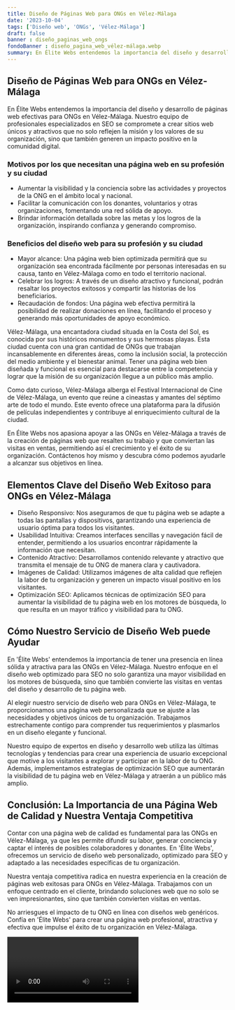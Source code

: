 ```yaml
---
title: Diseño de Páginas Web para ONGs en Vélez-Málaga
date: '2023-10-04'
tags: ['Diseño web', 'ONGs', 'Vélez-Málaga']
draft: false
banner : diseño_paginas_web_ongs
fondoBanner : diseño_pagina_web_vélez-málaga.webp
summary: En Élite Webs entendemos la importancia del diseño y desarrollo de páginas web efectivas para ONGs en VélezMálaga. Nuestro equipo de profesionales especializados en SEO se compromete a crear sitios web únicos y atractivos que no solo reflejen la misión y los valores de su organización, sino que también generen un impacto positivo en la comunidad digital.
---
```


## **Diseño de Páginas Web para ONGs en Vélez-Málaga**

En Élite Webs entendemos la importancia del diseño y desarrollo de páginas web efectivas para ONGs en Vélez-Málaga. Nuestro equipo de profesionales especializados en SEO se compromete a crear sitios web únicos y atractivos que no solo reflejen la misión y los valores de su organización, sino que también generen un impacto positivo en la comunidad digital.

### **Motivos por los que necesitan una página web en su profesión y su ciudad**

- Aumentar la visibilidad y la conciencia sobre las actividades y proyectos de la ONG en el ámbito local y nacional.
- Facilitar la comunicación con los donantes, voluntarios y otras organizaciones, fomentando una red sólida de apoyo.
- Brindar información detallada sobre las metas y los logros de la organización, inspirando confianza y generando compromiso.

### **Beneficios del diseño web para su profesión y su ciudad**

- Mayor alcance: Una página web bien optimizada permitirá que su organización sea encontrada fácilmente por personas interesadas en su causa, tanto en Vélez-Málaga como en todo el territorio nacional.
- Celebrar los logros: A través de un diseño atractivo y funcional, podrán resaltar los proyectos exitosos y compartir las historias de los beneficiarios.
- Recaudación de fondos: Una página web efectiva permitirá la posibilidad de realizar donaciones en línea, facilitando el proceso y generando más oportunidades de apoyo económico.

Vélez-Málaga, una encantadora ciudad situada en la Costa del Sol, es conocida por sus históricos monumentos y sus hermosas playas. Esta ciudad cuenta con una gran cantidad de ONGs que trabajan incansablemente en diferentes áreas, como la inclusión social, la protección del medio ambiente y el bienestar animal. Tener una página web bien diseñada y funcional es esencial para destacarse entre la competencia y lograr que la misión de su organización llegue a un público más amplio.

Como dato curioso, Vélez-Málaga alberga el Festival Internacional de Cine de Vélez-Málaga, un evento que reúne a cineastas y amantes del séptimo arte de todo el mundo. Este evento ofrece una plataforma para la difusión de películas independientes y contribuye al enriquecimiento cultural de la ciudad.

En Élite Webs nos apasiona apoyar a las ONGs en Vélez-Málaga a través de la creación de páginas web que resalten su trabajo y que conviertan las visitas en ventas, permitiendo así el crecimiento y el éxito de su organización. Contáctenos hoy mismo y descubra cómo podemos ayudarle a alcanzar sus objetivos en línea.

<GifSeo />

<Cta />

## Elementos Clave del Diseño Web Exitoso para ONGs en Vélez-Málaga

- Diseño Responsivo: Nos aseguramos de que tu página web se adapte a todas las pantallas y dispositivos, garantizando una experiencia de usuario óptima para todos los visitantes.
- Usabilidad Intuitiva: Creamos interfaces sencillas y navegación fácil de entender, permitiendo a los usuarios encontrar rápidamente la información que necesitan.
- Contenido Atractivo: Desarrollamos contenido relevante y atractivo que transmita el mensaje de tu ONG de manera clara y cautivadora.
- Imágenes de Calidad: Utilizamos imágenes de alta calidad que reflejen la labor de tu organización y generen un impacto visual positivo en los visitantes.
- Optimización SEO: Aplicamos técnicas de optimización SEO para aumentar la visibilidad de tu página web en los motores de búsqueda, lo que resulta en un mayor tráfico y visibilidad para tu ONG.

## Cómo Nuestro Servicio de Diseño Web puede Ayudar

En 'Élite Webs' entendemos la importancia de tener una presencia en línea sólida y atractiva para las ONGs en Vélez-Málaga. Nuestro enfoque en el diseño web optimizado para SEO no solo garantiza una mayor visibilidad en los motores de búsqueda, sino que también convierte las visitas en ventas del diseño y desarrollo de tu página web.

Al elegir nuestro servicio de diseño web para ONGs en Vélez-Málaga, te proporcionamos una página web personalizada que se ajuste a las necesidades y objetivos únicos de tu organización. Trabajamos estrechamente contigo para comprender tus requerimientos y plasmarlos en un diseño elegante y funcional.

Nuestro equipo de expertos en diseño y desarrollo web utiliza las últimas tecnologías y tendencias para crear una experiencia de usuario excepcional que motive a los visitantes a explorar y participar en la labor de tu ONG. Además, implementamos estrategias de optimización SEO que aumentarán la visibilidad de tu página web en Vélez-Málaga y atraerán a un público más amplio.

## Conclusión: La Importancia de una Página Web de Calidad y Nuestra Ventaja Competitiva

Contar con una página web de calidad es fundamental para las ONGs en Vélez-Málaga, ya que les permite difundir su labor, generar conciencia y captar el interés de posibles colaboradores y donantes. En 'Élite Webs', ofrecemos un servicio de diseño web personalizado, optimizado para SEO y adaptado a las necesidades específicas de tu organización.

Nuestra ventaja competitiva radica en nuestra experiencia en la creación de páginas web exitosas para ONGs en Vélez-Málaga. Trabajamos con un enfoque centrado en el cliente, brindando soluciones web que no solo se ven impresionantes, sino que también convierten visitas en ventas.

No arriesgues el impacto de tu ONG en línea con diseños web genéricos. Confía en 'Élite Webs' para crear una página web profesional, atractiva y efectiva que impulse el éxito de tu organización en Vélez-Málaga.

<Video />

<CtaBot job='ONGs' city='Vélez-Málaga'/>

<Gmaps query='Vélez-Málaga+españa+maps' />